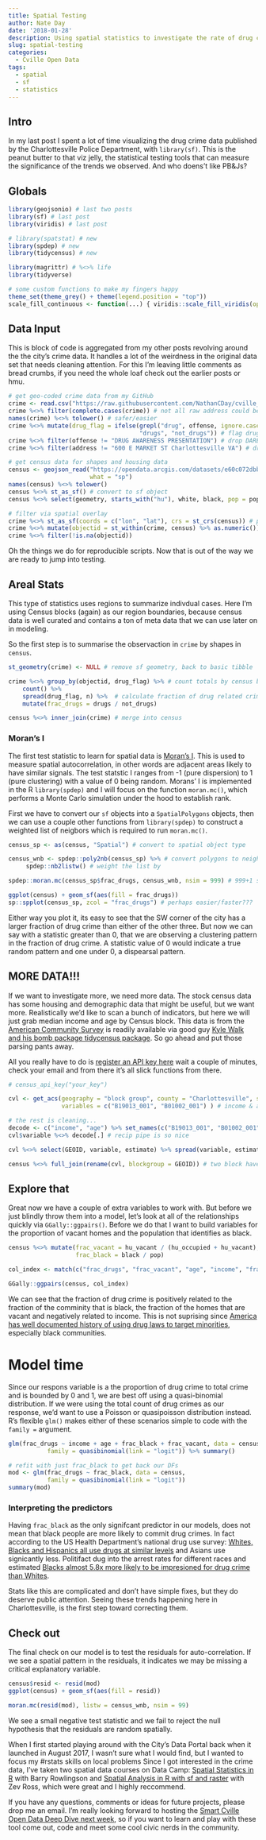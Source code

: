 ```yaml
---
title: Spatial Testing
author: Nate Day
date: '2018-01-28'
description: Using spatial statistics to investigate the rate of drug crime in Cville's census blocks.
slug: spatial-testing
categories:
  - Cville Open Data
tags:
  - spatial
  - sf
  - statistics
---
```


## Intro

In my last post I spent a lot of time visualizing the drug crime data published by the Charlottesville Police Department, with `library(sf)`. This is the peanut butter to that viz jelly, the statistical testing tools that can measure the significance of the trends we observed. And who doens't like PB&Js?

## Globals
```r
library(geojsonio) # last two posts
library(sf) # last post
library(viridis) # last post

# library(spatstat) # new
library(spdep) # new
library(tidycensus) # new

library(magrittr) # %<>% life
library(tidyverse)

# some custom functions to make my fingers happy
theme_set(theme_grey() + theme(legend.position = "top"))
scale_fill_continuous <- function(...) { viridis::scale_fill_viridis(option = "A", ...) }
```

## Data Input

This is block of code is aggregated from my other posts revolving around the the city's crime data. It handles a lot of the weirdness in the original data set that needs cleaning attention. For this I'm leaving little comments as bread crumbs, if you need the whole loaf check out the earlier posts or hmu.

```r
# get geo-coded crime data from my GitHub
crime <- read.csv("https://raw.githubusercontent.com/NathanCDay/cville_crime/master/crime_geocode.csv")
crime %<>% filter(complete.cases(crime)) # not all raw address could be geo_coded
names(crime) %<>% tolower() # safer/easier
crime %<>% mutate(drug_flag = ifelse(grepl("drug", offense, ignore.case = TRUE),
                                     "drugs", "not_drugs")) # flag drug related crimes
crime %<>% filter(offense != "DRUG AWARENESS PRESENTATION") # drop DARE class (90's kids hands up)
crime %<>% filter(address != "600 E MARKET ST Charlottesville VA") # drop the Police Station block (fishy)

# get census data for shapes and housing data
census <- geojson_read("https://opendata.arcgis.com/datasets/e60c072dbb734454a849d21d3814cc5a_14.geojson",
                       what = "sp")
names(census) %<>% tolower()
census %<>% st_as_sf() # convert to sf object
census %<>% select(geometry, starts_with("hu"), white, black, pop = population, objectid, blockgroup) # select important columns

# filter via spatial overlay
crime %<>% st_as_sf(coords = c("lon", "lat"), crs = st_crs(census)) # project crime onto census CRS
crime %<>% mutate(objectid = st_within(crime, census) %>% as.numeric()) # returns NA for those outside
crime %<>% filter(!is.na(objectid))

```

Oh the things we do for reproducible scripts. Now that is out of the way we are ready to jump into testing.

## Areal Stats

This type of statistics uses regions to summarize indivdual cases. Here I'm using Census blocks (again) as our region boundaries, because census data is well curated and contains a ton of meta data that we can use later on in modeling.

So the first step is to summarise the observaction in `crime` by shapes in `census`.

```r
st_geometry(crime) <- NULL # remove sf geometry, back to basic tibble

crime %<>% group_by(objectid, drug_flag) %>% # count totals by census block
    count() %>%
    spread(drug_flag, n) %>%  # calculate fraction of drug related crime
    mutate(frac_drugs = drugs / not_drugs)

census %<>% inner_join(crime) # merge into census
```

### Moran's I

The first test statistic to learn for spatial data is [Moran's I](https://en.wikipedia.org/wiki/Moran%27s_I). This is used to measure spatial autocorrelation, in other words are adjacent areas likely to have similar signals. The test statstic I ranges from -1 (pure dispersion) to 1 (pure clustering) with a value of 0 being random. Morans' I is implemented in the R `library(spdep)` and I will focus on the function `moran.mc()`, which performs a Monte Carlo simulation under the hood to establish rank.

First we have to convert our `sf` objects into a `SpatialPolygons` objects, then we can use a couple other functions from `library(spdep)` to construct a weighted list of neigbors which is required to run `moran.mc()`.

```r
census_sp <- as(census, "Spatial") # convert to spatial object type

census_wnb <- spdep::poly2nb(census_sp) %>% # convert polygons to neighbor list
     spdep::nb2listw() # weight the list by 

spdep::moran.mc(census_sp$frac_drugs, census_wnb, nsim = 999) # 999+1 simulations

ggplot(census) + geom_sf(aes(fill = frac_drugs))
sp::spplot(census_sp, zcol = "frac_drugs") # perhaps easier/faster???
```

Either way you plot it, its easy to see that the SW corner of the city has a larger fraction of drug crime than either of the other three. But now we can say with a statistic greater than 0, that we are observing a clustering pattern in the fraction of drug crime. A statistic value of 0 would indicate a true random pattern and one under 0, a dispearsal pattern.

## MORE DATA!!!

If we want to investigate more, we need more data. The stock census data has some housing and demographic data that might be useful, but we want more. Realistically we'd like to scan a bunch of indicators, but here we will just grab median income and age by Census block. This data is from the [American Community Survey](https://www.census.gov/programs-surveys/acs/) is readily available via good guy [Kyle Walk and his bomb package tidycensus package](https://walkerke.github.io/2017/05/tidycensus-every-tract/). So go ahead and put those parsing pants away.

All you really have to do is [register an API key here](https://api.census.gov/data/key_signup.html) wait a couple of minutes, check your email and from there it's all slick functions from there.

```r

# census_api_key("your_key")

cvl <- get_acs(geography = "block group", county = "Charlottesville", state = "VA",
               variables = c("B19013_001", "B01002_001") ) # income & age

# the rest is cleaning...
decode <- c("income", "age") %>% set_names(c("B19013_001", "B01002_001")) # named vecs ftw
cvl$variable %<>% decode[.] # recip pipe is so nice

cvl %<>% select(GEOID, variable, estimate) %>% spread(variable, estimate) # spread to tidy

census %<>% full_join(rename(cvl, blockgroup = GEOID)) # two block have missing income values

```

## Explore that

Great now we have a couple of extra variables to work with. But before we just blindly throw them into a model, let's look at all of the relationships quickly via `GGally::ggpairs()`. Before we do that I want to build variables for the proportion of vacant homes and the population that identifies as black.

```r
census %<>% mutate(frac_vacant = hu_vacant / (hu_occupied + hu_vacant),
                   frac_black = black / pop)

col_index <- match(c("frac_drugs", "frac_vacant", "age", "income", "frac_black"), names(census))

GGally::ggpairs(census, col_index)

```

We can see that the fraction of drug crime is positively related to the fraction of the comminity that is black, the fraction of the homes that are vacant and negatively related to income. This is not suprising since [America has well documented history of using drug laws to target minorities](http://www.drugpolicy.org/issues/race-and-drug-war), especially black communities.

# Model time

Since our respons variable is a the proportion of drug crime to total crime and is bounded by 0 and 1, we are best off using a quasi-binomial distribution. If we were using the total count of drug crimes as our response, we'd want to use a Poisson or quasipoisson distribution instead. R's flexible `glm()` makes either of these scenarios simple to code with the `family = ` argument.

```r

glm(frac_drugs ~ income + age + frac_black + frac_vacant, data = census,
           family = quasibinomial(link = "logit")) %>% summary()

# refit with just frac_black to get back our DFs
mod <- glm(frac_drugs ~ frac_black, data = census,
           family = quasibinomial(link = "logit"))
summary(mod)
```

### Interpreting the predictors

Having `frac_black` as the only signifcant predictor in our models, does not mean that black people are more likely to commit drug crimes. In fact according to the US Health Department's national drug use survey: [Whites, Blacks and Hispanics all use drugs at similar levels](https://www.samhsa.gov/data/sites/default/files/NSDUHresultsPDFWHTML2013/Web/NSDUHresults2013.pdf) and Asians use signicantly less. Politifact dug into the arrest rates for different races and estimated [Blacks almost 5.8x more likely to be impresioned for drug crime than Whites](http://www.politifact.com/punditfact/statements/2016/jul/13/van-jones/van-jones-claim-drug-use-imprisonment-rates-blacks/).

Stats like this are complicated and don't have simple fixes, but they do deserve public attention. Seeing these trends happening here in Charlottesville, is the first step toward correcting them.

## Check out

The final check on our model is to test the residuals for auto-correlation. If we see a spatial pattern in the residuals, it indicates we may be missing a critical explanatory variable.

```r

census$resid <- resid(mod)
ggplot(census) + geom_sf(aes(fill = resid))

moran.mc(resid(mod), listw = census_wnb, nsim = 99)

```

We see a small negative test statistic and we fail to reject the null hypothesis that the residuals are random spatially.

When I first started playing around with the City's Data Portal back when it launched in August 2017, I wasn't sure what I would find, but I wanted to focus my #rstats skills on local problems Since I got interested in the crime data, I've taken two spatial data courses on Data Camp: [Spatial Statistics in R](https://www.datacamp.com/courses/spatial-statistics-in-r) with Barry Rowlingson and [Spatial Analysis in R with sf and raster](https://www.datacamp.com/courses/spatial-analysis-in-r-with-sf-and-raster) with Zev Ross, which were great and I highly reccommend.

If you have any questions, comments or ideas for future projects, please drop me an email. I'm really looking forward to hosting the [Smart Cville Open Data Deep Dive next week](https://www.smartcville.com/events/10/open-data-deep-dive-crime-data-drug-offenses/), so if you want to learn and play with these tool come out, code and meet some cool civic nerds in the community.
